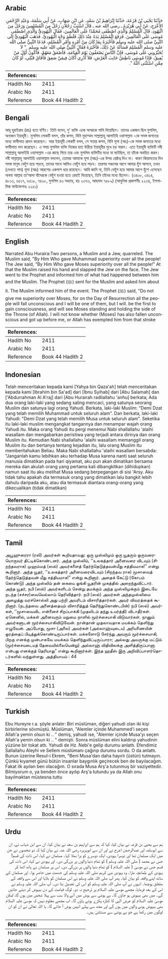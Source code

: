 ## Arabic


<div dir="rtl" lang="ar" style={{fontSize:'larger',backgroundColor:'#f8f9fa',padding:20}}>
حَدَّثَنَا يَحْيَى بْنُ قَزَعَةَ، حَدَّثَنَا إِبْرَاهِيمُ بْنُ سَعْدٍ، عَنِ ابْنِ شِهَابٍ، عَنْ أَبِي سَلَمَةَ، وَعَبْدِ الرَّحْمَنِ الأَعْرَجِ، عَنْ أَبِي هُرَيْرَةَ ـ رضى الله عنه ـ قَالَ اسْتَبَّ رَجُلاَنِ رَجُلٌ مِنَ الْمُسْلِمِينَ وَرَجُلٌ مِنَ الْيَهُودِ، قَالَ الْمُسْلِمُ وَالَّذِي اصْطَفَى مُحَمَّدًا عَلَى الْعَالَمِينَ، فَقَالَ الْيَهُودِيُّ وَالَّذِي اصْطَفَى مُوسَى عَلَى الْعَالَمِينَ‏.‏ فَرَفَعَ الْمُسْلِمُ يَدَهُ عِنْدَ ذَلِكَ فَلَطَمَ وَجْهَ الْيَهُودِيِّ، فَذَهَبَ الْيَهُودِيُّ إِلَى النَّبِيِّ صلى الله عليه وسلم فَأَخْبَرَهُ بِمَا كَانَ مِنْ أَمْرِهِ وَأَمْرِ الْمُسْلِمِ، فَدَعَا النَّبِيُّ صلى الله عليه وسلم الْمُسْلِمَ فَسَأَلَهُ عَنْ ذَلِكَ، فَأَخْبَرَهُ فَقَالَ النَّبِيُّ صلى الله عليه وسلم ‏ "‏ لاَ تُخَيِّرُونِي عَلَى مُوسَى، فَإِنَّ النَّاسَ يَصْعَقُونَ يَوْمَ الْقِيَامَةِ، فَأَصْعَقُ مَعَهُمْ، فَأَكُونُ أَوَّلَ مَنْ يُفِيقُ، فَإِذَا مُوسَى بَاطِشٌ جَانِبَ الْعَرْشِ، فَلاَ أَدْرِي أَكَانَ فِيمَنْ صَعِقَ فَأَفَاقَ قَبْلِي، أَوْ كَانَ مِمَّنِ اسْتَثْنَى اللَّهُ ‏"‏‏.‏
</div>
<div style={{backgroundColor:'#f8f9fa',padding:20, marginBottom: 10}}><table> <thead> <tr> <th>References:</th> <th></th> </tr> </thead> <tbody><tr><td>Hadith No</td><td>2411</td></tr><tr><td>Arabic No</td><td>2411</td></tr><tr><td>Reference</td><td>Book 44 Hadith 2</td></tr></tbody></table></div>

## Bengali


<div dir="ltr" lang="bn" style={{fontSize:'larger',backgroundColor:'#f8f9fa',padding:20}}>
আবূ হুরাইরাহ (রাঃ) হতে বর্ণিত। তিনি বলেন, দু’ ব্যক্তি একে অপরকে গালি দিয়েছিল। তাদের একজন ছিল মুসলিম, অন্যজন ইয়াহূদী। মুসলিম লোকটি বলল, তাঁর কসম, যিনি মুহাম্মাদ সাল্লাল্লাহু আলাইহি ওয়াসাল্লাম -কে সমস্ত জগতের মধ্যে ফাযীলাত প্রদান করেছেন। আর ইয়াহূদী লোকটি বলল, সে সত্তার কসম, যিনি মূসা (আঃ)-কে সমস্ত জগতের মধ্যে ফাযীলাত দান করেছেন। এ সময় মুসলিম ব্যক্তি নিজের হাত উঠিয়ে ইয়াহূদীর মুখে চড় মারল। এতে ইয়াহূদী ব্যক্তিটি নবী সাল্লাল্লাহু আলাইহি ওয়াসাল্লাম -এর কাছে গিয়ে তার এবং মুসলিম ব্যক্তিটির মধ্যে যা ঘটেছিল, তা তাঁকে অবহিত করল। নবী সাল্লাল্লাহু আলাইহি ওয়াসাল্লাম বললেন, তোমরা আমাকে মূসা (আঃ)-এর উপর শ্রেষ্ঠত্ব দিও না। কারণ কিয়ামতের দিন সমস্ত মানুষ বেহুঁশ হয়ে পড়বে, তাদের সাথে আমিও বেহুঁশ হয়ে পড়ব। তারপর সকলের আগে আমার হুঁশ আসবে, তখন (দেখতে পাব) মূসা (আঃ) আরশের একপাশ ধরে রয়েছেন। আমি জানি না, তিনি বেহুঁশ হয়ে আমার আগে হুঁশে এসেছেন অথবা আল্লাহ তা‘আলা যাঁদেরকে বেহুঁশ হওয়া হতে রেহাই দিয়েছেন, তিনি তাঁদের মধ্যে ছিলেন। (৩৪০৮, ৩৪১৪, ৪৮১৩, ৬৫১৭, ৬৫১৮, ৭৪২৮, মুসলিম ৪৩ অধ্যায়, হাঃ ২৩৭৩, আহমাদ ৭৫৮৯) (আধুনিক প্রকাশনীঃ ২২৩৪, ইসলামিক ফাউন্ডেশনঃ ২২৫১)
</div>
<div style={{backgroundColor:'#f8f9fa',padding:20, marginBottom: 10}}><table> <thead> <tr> <th>References:</th> <th></th> </tr> </thead> <tbody><tr><td>Hadith No</td><td>2411</td></tr><tr><td>Arabic No</td><td>2411</td></tr><tr><td>Reference</td><td>Book 44 Hadith 2</td></tr></tbody></table></div>

## English


<div dir="ltr" lang="en" style={{fontSize:'larger',backgroundColor:'#f8f9fa',padding:20}}>
Narrated Abu Huraira:Two persons, a Muslim and a Jew, quarreled. The Muslim said, "By Him Who gave Muhammad superiority over all the people! The Jew said, "By Him Who gave Moses superiority over all the people!" At that the Muslim raised his hand and slapped the Jew on the face. The Jew went to the Prophet and informed him of what had happened between him and the Muslim. The Prophet (ﷺ) sent for the Muslim and asked him about it. The Muslim informed him of the event. The Prophet (ﷺ) said, "Do not give me superiority over Moses, for on the Day of Resurrection all the people will fall unconscious and I will be one of them, but I will. be the first to gain consciousness, and will see Moses standing and holding the side of the Throne (of Allah). I will not know whether (Moses) has also fallen unconscious and got up before me, or Allah has exempted him from that stroke
</div>
<div style={{backgroundColor:'#f8f9fa',padding:20, marginBottom: 10}}><table> <thead> <tr> <th>References:</th> <th></th> </tr> </thead> <tbody><tr><td>Hadith No</td><td>2411</td></tr><tr><td>Arabic No</td><td>2411</td></tr><tr><td>Reference</td><td>Book 44 Hadith 2</td></tr></tbody></table></div>

## Indonesian


<div dir="ltr" lang="id" style={{fontSize:'larger',backgroundColor:'#f8f9fa',padding:20}}>
Telah menceritakan kepada kami [Yahya bin Qaza'ah] telah menceritakan kepada kami [Ibrahim bin Sa'ad] dari [Ibnu Syihab] dari [Abu Salamah] dan ['Abdurrahman Al A'raj] dari [Abu Hurairah radliallahu 'anhu] berkata; Ada dua orang laki-laki yang sedang saling mencaci, yang satunya seorang Muslim dan satunya lagi orang Yahudi. Berkata, laki-laki Muslim: "Demi Dzat yang telah memilih Muhammad untuk seluruh alam". Dan berkata, laki-laki Yahudi: "Demi Dzat yang telah memilih Musa untuk seluruh alam". Seketika itu laki-laki muslim mengangkat tangannya dan menampar wajah orang Yahudi itu. Maka orang Yahudi itu pergi menemui Nabi shallallahu 'alaihi wasallam dan mengabarkan peristiwa yang terjadi antara dirinya dan orang Muslim itu. Kemudian Nabi shallallahu 'alaihi wasallam memanggil orang Muslim itu dan bertanya tentang kejadian itu, lalu orang Muslim itu memberitahukan Beliau. Maka Nabi shallallahu 'alaihi wasallam bersabda: "Janganlah kamu lebihkan aku terhadap Musa karena nanti saat seluruh manusia dimatikan pada hari qiyamat, aku pun akan dimatikan bersama mereka dan akulah orang yang pertama kali dibangkitkan (dihidupkan) namun saat itu aku melihat Musa sedang berpegangan di sisi 'Arsy. Aku tidak tahu apakah dia termasuk orang yang dimatikan lalu bangkit lebih dahulu daripada aku, atau dia termasuk diantara orang-orang yang dikecualikan (tidak dimatikan)
</div>
<div style={{backgroundColor:'#f8f9fa',padding:20, marginBottom: 10}}><table> <thead> <tr> <th>References:</th> <th></th> </tr> </thead> <tbody><tr><td>Hadith No</td><td>2411</td></tr><tr><td>Arabic No</td><td>2411</td></tr><tr><td>Reference</td><td>Book 44 Hadith 2</td></tr></tbody></table></div>

## Tamil


<div dir="ltr" lang="ta" style={{fontSize:'larger',backgroundColor:'#f8f9fa',padding:20}}>
அபூஹுரைரா (ரலி) அவர்கள் கூறியதாவது: ஒரு முஸ்லிமும் ஒரு யூதரும் ஒருவரையொருவர் திட்டிக்கொண்டனர். அந்த முஸ்லிம், ‘‘உலகத்தார் அனைவரை விடவும் (சிறந்தவராக) முஹம்மத் (ஸல்) அவர்களைத் தேர்ந்தெடுத்தவன்மீது சத்தியமாக!” என்று கூறினார். அந்த யூதர், ‘‘உலகத்தார் அனைவரைவிடவும் (சிறந்தவ ராக) மூசாவைத் தேர்ந்தெடுத்தவன் மீது சத்தியமாக!” என்று கூறினார். அதைக் கேட்டு (கோபம் கொண்டு) அந்த முஸ்லிம் தன் கையை ஓங்கி யூதரின் முகத்தில் அறைந்துவிட்டார். அந்த யூதர், நபி (ஸல்) அவர்களிடம் சென்று தமக்கும் அந்த முஸ்லிமுக்கும் இடையே நடந்த (சச்சர)வையெல்லாம் தெரிவித்தார். நபி (ஸல்) அவர்கள் அந்தமுஸ்லிமை அழைத்து வரச்சொல்லி அது பற்றி அவரிடம் விசாரித்தார்கள். அவர் விவரத்தைக் கூறினார். (நடந்தவை அனைத்தையும் விசாரித்துத் தெரிந்துகொண்டபின்) நபி (ஸல்) அவர்கள், ‘‘மூசாவைவிட என்னைச் சிறப்பாக்கி (முதலிடம் தந்து உயர்த்தி) விடாதீர்கள். ஏனெனில், மக்கள் அனைவரும் மறுமை நாளில் மூர்ச்சையாகி விடுவார்கள். நானும் அவர்களுடன் மூர்ச்சையாகிவிடுவேன். நான்தான் முதலாவதாக மயக்கம் தெளிந்து எழுவேன். அப்போது, மூசா (அலை) அவர்கள் (அல்லாஹ்வுடைய) அரியணையின் ஓரத்தைப் பிடித்துக்கொண்டிருப்பார்கள். மக்களோடு சேர்ந்து அவரும் மூர்ச்சையாகி, பிறகு எனக்கு முன்பாகவே மயக்கம் தெளிந்துவிட்டிருப்பாரா; அல்லது அவருக்கு மட்டும் (மூர்ச்சையடையத் தேவையில்லையென்று) அல்லாஹ் விதிவிலக்கு அளித்திருப்பானா என்பது எனக்குத் தெரியாது” என்று கூறினார்கள். இந்த ஹதீஸ் இரு அறிவிப்பாளர்தொடர்களில் வந்துள்ளது. அத்தியாயம் : 44
</div>
<div style={{backgroundColor:'#f8f9fa',padding:20, marginBottom: 10}}><table> <thead> <tr> <th>References:</th> <th></th> </tr> </thead> <tbody><tr><td>Hadith No</td><td>2411</td></tr><tr><td>Arabic No</td><td>2411</td></tr><tr><td>Reference</td><td>Book 44 Hadith 2</td></tr></tbody></table></div>

## Turkish


<div dir="ltr" lang="tr" style={{fontSize:'larger',backgroundColor:'#f8f9fa',padding:20}}>
Ebu Hureyre r.a. şöyle anlatır: Biri müslüman, diğeri yahudi olan iki kişi birbirlerine sövmüştü. Müslüman, "Alemler içinde Muhammed'i seçen Allah'a yemin olsun ki .. " demiş, yahudi ise, "Alemler içinde Musa'yı seçen Allah'a yemin olsun ki .. " demişti. Sonra müslüman elini kaldırıp yahudinin yüzüne bir tokat attı. Yahudi de Hz. Nebi'e gelip durumu anlattı. Efendimiz Sallallahu Aleyhi ve Sellem müslümanı çağırıp durumu sordu. O da anlattı. Bunun üzerine Resul-i Ekrem, "Beni Musa'dan daha hayırlı (üstün) tutmayın. Çünkü kıyamet günü bütün insanlar baygınlık geçirecek ben de bayılacağım. Fakat ilk ayılan ben olacağım. O sırada Musa Arş'a tutunmuş bir vaziyettedir. Bilmiyorum o, ya benden önce ayılıp Arş'a tutundu ya da Allah onu bayılmaktan müstesna.tuttu
</div>
<div style={{backgroundColor:'#f8f9fa',padding:20, marginBottom: 10}}><table> <thead> <tr> <th>References:</th> <th></th> </tr> </thead> <tbody><tr><td>Hadith No</td><td>2411</td></tr><tr><td>Arabic No</td><td>2411</td></tr><tr><td>Reference</td><td>Book 44 Hadith 2</td></tr></tbody></table></div>

## Urdu


<div dir="rtl" lang="ur" style={{fontSize:'larger',backgroundColor:'#f8f9fa',padding:20}}>
ہم سے یحییٰ بن قزعہ نے بیان کیا، کہا کہ ہم سے ابراہیم بن سعد نے بیان کیا، ان سے ابن شہاب نے، ان سے ابوسلمہ اور عبدالرحمٰن اعرج نے اور ان سے ابوہریرہ رضی اللہ عنہ نے بیان کیا کہ دو شخصوں نے جن میں ایک مسلمان تھا اور دوسرا یہودی، ایک دوسرے کو برا بھلا کہا۔ مسلمان نے کہا، اس ذات کی قسم! جس نے محمد ( صلی اللہ علیہ وسلم ) کو تمام دنیا والوں پر بزرگی دی۔ اور یہودی نے کہا، اس ذات کی قسم جس نے موسیٰ ( علیہ السلام ) کو تمام دنیا والوں پر بزرگی دی۔ اس پر مسلمان نے ہاتھ اٹھا کر یہودی کے طمانچہ مارا۔ وہ یہودی نبی کریم صلی اللہ علیہ وسلم کی خدمت میں حاضر ہوا۔ اور مسلمان کے ساتھ اپنے واقعہ کو بیان کیا۔ پھر آپ صلی اللہ علیہ وسلم نے اس مسلمان کو بلایا اور اس سے واقعہ کے متعلق پوچھا۔ انہوں نے آپ صلی اللہ علیہ وسلم کو اس کی تفصیل بتا دی۔ آپ صلی اللہ علیہ وسلم نے اس کے بعد فرمایا، مجھے موسیٰ علیہ السلام پر ترجیح نہ دو۔ لوگ قیامت کے دن بیہوش کر دیئے جائیں گے۔ میں بھی بیہوش ہو جاؤں گا۔ بے ہوشی سے ہوش میں آنے والا سب سے پہلا شخص میں ہوں گا، لیکن موسیٰ علیہ السلام کو عرش الٰہی کا کنارہ پکڑے ہوئے پاؤں گا۔ اب مجھے معلوم نہیں کہ موسیٰ علیہ السلام بھی بیہوش ہونے والوں میں ہوں گے اور مجھ سے پہلے انہیں ہوش آ جائے گا۔ یا اللہ تعالیٰ نے ان کو ان لوگوں میں رکھا ہے جو بے ہوشی سے مستثنیٰ ہیں۔
</div>
<div style={{backgroundColor:'#f8f9fa',padding:20, marginBottom: 10}}><table> <thead> <tr> <th>References:</th> <th></th> </tr> </thead> <tbody><tr><td>Hadith No</td><td>2411</td></tr><tr><td>Arabic No</td><td>2411</td></tr><tr><td>Reference</td><td>Book 44 Hadith 2</td></tr></tbody></table></div>